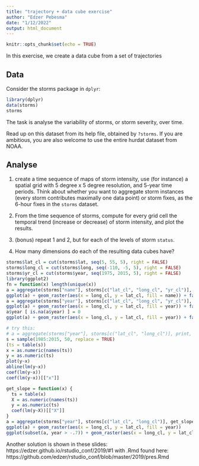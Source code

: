 ```yaml
---
title: "trajectory + data cube exercise"
author: "Edzer Pebesma"
date: "1/12/2022"
output: html_document
---
```


```r
knitr::opts_chunk$set(echo = TRUE)
```

In this exercise, we create a data cube from a set of trajectories

## Data

Consider the storms package in `dplyr`:
```r
library(dplyr)
data(storms)
storms
```

The task is analyse the variability of storms, or storm severity, over time. 

Read up on this dataset from its help file, obtained by `?storms`. If you are ambitious, you are also welcome to use the entire hurdat dataset from NOAA.

## Analyse

1. create a time sequence of maps of storm intensity, use (for instance) a spatial grid with 5 degree x 5 degree resolution, and 5-year time periods. Think about whether you want to aggregate storm instances (every storm contributes maximally one data point) or storm fixes, as the 6-hour fixes in the `storms` dataset.

2.  From the time sequence of storms, compute for every grid cell the temporal trend (increase or decrease) of storm intensity, and plot the results.

3. (bonus) repeat 1 and 2, but for each of the levels of storm `status`. 

4. How many dimensions do each of the resulting data cubes have?


```r
storms$lat_cl = cut(storms$lat, seq(5, 55, 5), right = FALSE)
storms$long_cl = cut(storms$long, seq(-110, -5, 5), right = FALSE)
storms$yr_cl = cut(storms$year, seq(1975, 2015, 5), right = FALSE)
library(ggplot2)
fn = function(x) length(unique(x))
a = aggregate(storms["name"], storms[c("lat_cl", "long_cl", "yr_cl")], fn)
ggplot(a) + geom_raster(aes(x = long_cl, y = lat_cl, fill = name)) + facet_wrap(~yr_cl)
a = aggregate(storms["year"], storms[c("lat_cl", "long_cl", "yr_cl")], length, drop = FALSE)
ggplot(a) + geom_raster(aes(x = long_cl, y = lat_cl, fill = year)) + facet_wrap(~yr_cl)
a$year [ is.na(a$year) ] = 0
ggplot(a) + geom_raster(aes(x = long_cl, y = lat_cl, fill = year)) + facet_wrap(~yr_cl)
```

```r
# try this:
# a = aggregate(storms["year"], storms[c("lat_cl", "long_cl")], print, drop = FALSE)
s = sample(1985:2015, 50, replace = TRUE)
(ts = table(s))
x = as.numeric(names(ts))
y = as.numeric(ts)
plot(y~x)
abline(lm(y~x))
coef(lm(y~x))
coef(lm(y~x))[["x"]]
```

```r
get_slope = function(x) {
  ts = table(x)
  X = as.numeric(names(ts))
  y = as.numeric(ts)
  coef(lm(y~X))[["X"]]
}
a = aggregate(storms["year"], storms[c("lat_cl", "long_cl")], get_slope, drop = FALSE)
ggplot(a) + geom_raster(aes(x = long_cl, y = lat_cl, fill = year))
ggplot(subset(a, year > -.7)) + geom_raster(aes(x = long_cl, y = lat_cl, fill = year))
```

Another solution is shown in these slides: https://edzer.github.io/rstudio_conf/2019/#1
with .Rmd found here: https://github.com/edzer/rstudio_conf/blob/master/2019/pres.Rmd
